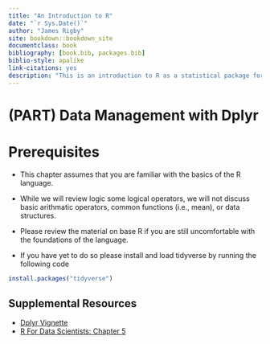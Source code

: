 ```yaml
--- 
title: "An Introduction to R"
date: "`r Sys.Date()`"
author: "James Rigby"
site: bookdown::bookdown_site
documentclass: book
bibliography: [book.bib, packages.bib]
biblio-style: apalike
link-citations: yes
description: "This is an introduction to R as a statistical package for psychological research."
---
```

# (PART) Data Management with Dplyr {-}

# Prerequisites

- This chapter assumes that you are familiar with the basics of the R language.

- While we will review logic some logical operators, we will not discuss basic arithmatic operators, common functions (i.e., mean), or data structures. 

- Please review the material on base R if you are still uncomfortable with the foundations of the language.

- If you have yet to do so please install and load tidyverse by running the following code

```r
install.packages("tidyverse")
```


## Supplemental Resources

<div class = semiemph>

- [Dplyr Vignette](https://cran.r-project.org/web/packages/dplyr/vignettes/dplyr.html)
- [R For Data Scientists: Chapter 5](http://r4ds.had.co.nz/transform.html)

</div>

